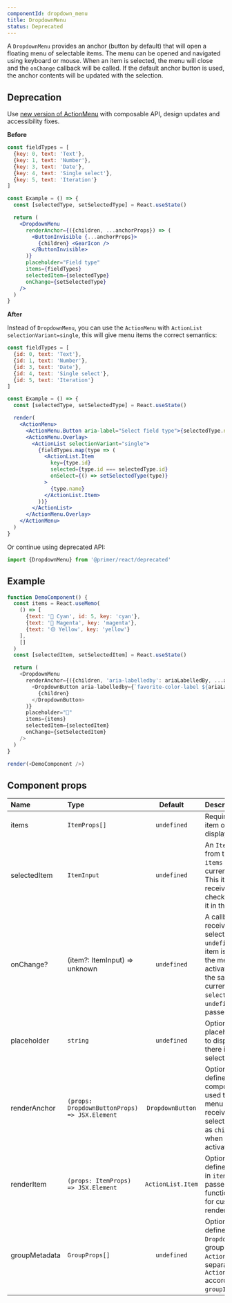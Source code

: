 ```yaml
---
componentId: dropdown_menu
title: DropdownMenu
status: Deprecated
---
```


A `DropdownMenu` provides an anchor (button by default) that will open a floating menu of selectable items. The menu can be opened and navigated using keyboard or mouse. When an item is selected, the menu will close and the `onChange` callback will be called. If the default anchor button is used, the anchor contents will be updated with the selection.

## Deprecation

Use [new version of ActionMenu](/ActionMenu#with-selection) with composable API, design updates and accessibility fixes.

**Before**

```jsx
const fieldTypes = [
  {key: 0, text: 'Text'},
  {key: 1, text: 'Number'},
  {key: 3, text: 'Date'},
  {key: 4, text: 'Single select'},
  {key: 5, text: 'Iteration'}
]

const Example = () => {
  const [selectedType, setSelectedType] = React.useState()

  return (
    <DropdownMenu
      renderAnchor={({children, ...anchorProps}) => (
        <ButtonInvisible {...anchorProps}>
          {children} <GearIcon />
        </ButtonInvisible>
      )}
      placeholder="Field type"
      items={fieldTypes}
      selectedItem={selectedType}
      onChange={setSelectedType}
    />
  )
}
```

**After**

Instead of `DropdownMenu`, you can use the `ActionMenu` with `ActionList selectionVariant=single`, this will give menu items the correct semantics:

```jsx
const fieldTypes = [
  {id: 0, text: 'Text'},
  {id: 1, text: 'Number'},
  {id: 3, text: 'Date'},
  {id: 4, text: 'Single select'},
  {id: 5, text: 'Iteration'}
]

const Example = () => {
  const [selectedType, setSelectedType] = React.useState()

  render(
    <ActionMenu>
      <ActionMenu.Button aria-label="Select field type">{selectedType.name || 'Field type'}</ActionMenu.Button>
      <ActionMenu.Overlay>
        <ActionList selectionVariant="single">
          {fieldTypes.map(type => (
            <ActionList.Item
              key={type.id}
              selected={type.id === selectedType.id}
              onSelect={() => setSelectedType(type)}
            >
              {type.name}
            </ActionList.Item>
          ))}
        </ActionList>
      </ActionMenu.Overlay>
    </ActionMenu>
  )
}
```

Or continue using deprecated API:

```js
import {DropdownMenu} from '@primer/react/deprecated'
```

## Example

```javascript live noinline deprecated
function DemoComponent() {
  const items = React.useMemo(
    () => [
      {text: '🔵 Cyan', id: 5, key: 'cyan'},
      {text: '🔴 Magenta', key: 'magenta'},
      {text: '🟡 Yellow', key: 'yellow'}
    ],
    []
  )
  const [selectedItem, setSelectedItem] = React.useState()

  return (
    <DropdownMenu
      renderAnchor={({children, 'aria-labelledby': ariaLabelledBy, ...anchorProps}) => (
        <DropdownButton aria-labelledby={`favorite-color-label ${ariaLabelledBy}`} {...anchorProps}>
          {children}
        </DropdownButton>
      )}
      placeholder="🎨"
      items={items}
      selectedItem={selectedItem}
      onChange={setSelectedItem}
    />
  )
}

render(<DemoComponent />)
```

## Component props

| Name          | Type                                          |      Default      | Description                                                                                                                                                                                    |
| :------------ | :-------------------------------------------- | :---------------: | :--------------------------------------------------------------------------------------------------------------------------------------------------------------------------------------------- |
| items         | `ItemProps[]`                                 |    `undefined`    | Required. A list of item objects to display in the menu                                                                                                                                        |
| selectedItem  | `ItemInput`                                   |    `undefined`    | An `ItemProps` item from the list of `items` which is currently selected. This item will receive a checkmark next to it in the menu.                                                           |
| onChange?     | (item?: ItemInput) => unknown                 |    `undefined`    | A callback which receives the selected item or `undefined` when an item is activated in the menu. If the activated item is the same as the current `selectedItem`, `undefined` will be passed. |
| placeholder   | `string`                                      |    `undefined`    | Optional. A placeholder value to display when there is no current selection.                                                                                                                   |
| renderAnchor  | `(props: DropdownButtonProps) => JSX.Element` | `DropdownButton`  | Optional. If defined, provided component will be used to render the menu anchor. Will receive the selected `Item` text as `children` prop when an item is activated.                           |
| renderItem    | `(props: ItemProps) => JSX.Element`           | `ActionList.Item` | Optional. If defined, each item in `items` will be passed to this function, allowing for custom item rendering.                                                                                |
| groupMetadata | `GroupProps[]`                                |    `undefined`    | Optional. If defined, `DropdownMenu` will group `items` into `ActionList.Group`s separated by `ActionList.Divider` according to their `groupId` property.                                      |
